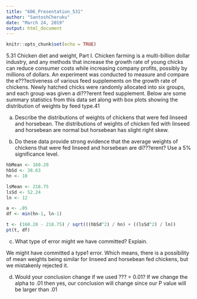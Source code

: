 ```yaml
---
title: "606_Presentation_531"
author: "SantoshCheruku"
date: "March 24, 2019"
output: html_document
---
```


```r
knitr::opts_chunk$set(echo = TRUE)
```
5.31 Chicken diet and weight, Part I. Chicken farming is a multi-billion dollar industry,
and any methods that increase the growth rate of young chicks can reduce consumer costs while
increasing company profits, possibly by millions of dollars. An experiment was conducted to
measure and compare the e???ectiveness of various feed supplements on the growth rate of chickens.
Newly hatched chicks were randomly allocated into six groups, and each group was given a di???erent
feed supplement. Below are some summary statistics from this data set along with box plots
showing the distribution of weights by feed type.41

(a) Describe the distributions of weights of chickens that were fed linseed and horsebean.
    The distributions of weights of chicken fed with linseed and horsebean are normal but horsebean has slight right skew.

(b) Do these data provide strong evidence that the average weights of chickens that were fed linseed and horsebean are di???erent? Use a 5% significance level.
```r
hbMean <- 160.20
hbSd <- 38.63
hn <- 10

lsMean <- 218.75
lsSd <- 52.24
ln <- 12  

a <- .05
df <- min(hn-1, ln-1)

t <- (160.20 - 218.75) / sqrt(((hbSd^2) / hn) + ((lsSd^2) / ln))
pt(t, df)

```

(c) What type of error might we have committed? Explain.

  We might have committed a type1 error. Which means, there is a possibility of mean weights being similar for linseed and horsebean fed chickens, but we mistakenly rejected it.


(d) Would your conclusion change if we used ??? = 0.01?
    If we change the alpha to .01 then yes, our conclusion will change since our P value will be larger than .01
  
